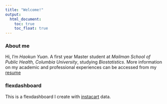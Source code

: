 ```yaml
---
title: "Welcome!"
output:
  html_document: 
    toc: true
    toc_float: true
---
```


### About me

Hi, I'm *Haokun Yuan*. A first year Master student at *Mailman School of Public Health, Columbia University*, studying *Biostatistics*. More information on my academic and professional experiences can be accessed from my [resume](resume_Yuan_Haokun copp.docx)


### flexdashboard

This is a flexdashboard I create with [instacart](dashboard_template.html) data.